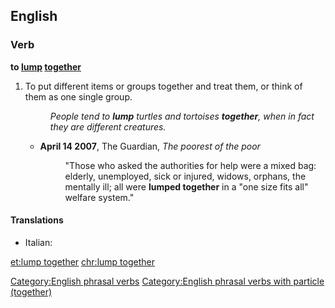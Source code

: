 ==English==

===Verb===
'''to [[lump]] [[together]]'''

# To put different items or groups together and treat them, or think of them as one single group.
#: ''People tend to '''lump''' turtles and tortoises '''together''', when in fact they are different creatures.''
#* '''April 14 2007''', The Guardian, ''The poorest of the poor''
#*: "Those who asked the authorities for help were a mixed bag: elderly, unemployed, sick or injured, widows, orphans, the mentally ill; all were '''lumped together''' in a "one size fits all" welfare system."

====Translations====
{{trans-top|to put items together}}
{{trans-mid}}
* Italian: {{t|it|raggruppare}}
{{trans-bottom}}

[[Category:English phrasal verbs]]
[[Category:English phrasal verbs with particle (together)]]

[[et:lump together]]
[[chr:lump together]]